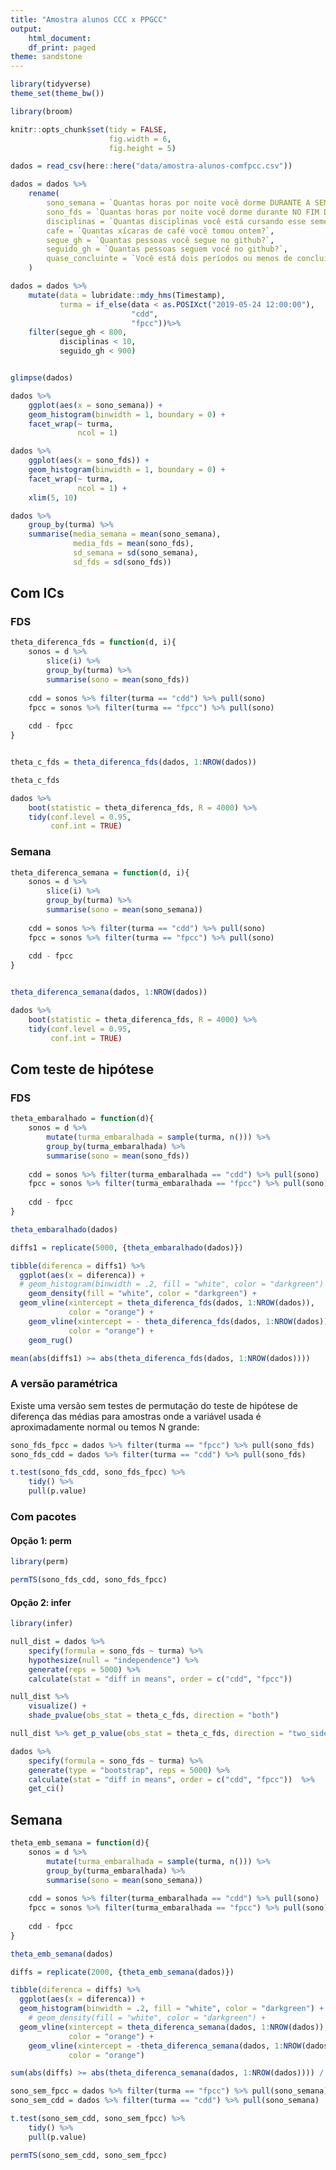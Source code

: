 ```yaml
---
title: "Amostra alunos CCC x PPGCC"
output:
    html_document:
    df_print: paged
theme: sandstone
---
```


```r
library(tidyverse)
theme_set(theme_bw())

library(broom)

knitr::opts_chunk$set(tidy = FALSE,
                      fig.width = 6,
                      fig.height = 5)

```

```r
dados = read_csv(here::here("data/amostra-alunos-comfpcc.csv"))

dados = dados %>%
    rename(
        sono_semana = `Quantas horas por noite você dorme DURANTE A SEMANA em média?`,
        sono_fds = `Quantas horas por noite você dorme durante NO FIM DE SEMANA em média?`,
        disciplinas = `Quantas disciplinas você está cursando esse semestre?`,
        cafe = `Quantas xícaras de café você tomou ontem?`,
        segue_gh = `Quantas pessoas você segue no github?`,
        seguido_gh = `Quantas pessoas seguem você no github?`,
        quase_concluinte = `Você está dois períodos ou menos de concluir?`
    )

dados = dados %>% 
    mutate(data = lubridate::mdy_hms(Timestamp),
           turma = if_else(data < as.POSIXct("2019-05-24 12:00:00"), 
                           "cdd", 
                           "fpcc"))%>% 
    filter(segue_gh < 800, 
           disciplinas < 10,
           seguido_gh < 900)


glimpse(dados)
```

```r
dados %>% 
    ggplot(aes(x = sono_semana)) + 
    geom_histogram(binwidth = 1, boundary = 0) + 
    facet_wrap(~ turma, 
               ncol = 1)

dados %>% 
    ggplot(aes(x = sono_fds)) + 
    geom_histogram(binwidth = 1, boundary = 0) + 
    facet_wrap(~ turma, 
               ncol = 1) + 
    xlim(5, 10)
```

```r
dados %>% 
    group_by(turma) %>% 
    summarise(media_semana = mean(sono_semana), 
              media_fds = mean(sono_fds), 
              sd_semana = sd(sono_semana), 
              sd_fds = sd(sono_fds))
```


## Com ICs

### FDS

```r
theta_diferenca_fds = function(d, i){
    sonos = d %>% 
        slice(i) %>% 
        group_by(turma) %>% 
        summarise(sono = mean(sono_fds)) 
    
    cdd = sonos %>% filter(turma == "cdd") %>% pull(sono)
    fpcc = sonos %>% filter(turma == "fpcc") %>% pull(sono)
    
    cdd - fpcc
}


theta_c_fds = theta_diferenca_fds(dados, 1:NROW(dados))

theta_c_fds
```

```r
dados %>% 
    boot(statistic = theta_diferenca_fds, R = 4000) %>% 
    tidy(conf.level = 0.95, 
         conf.int = TRUE)
```

### Semana


```r
theta_diferenca_semana = function(d, i){
    sonos = d %>% 
        slice(i) %>% 
        group_by(turma) %>% 
        summarise(sono = mean(sono_semana)) 
    
    cdd = sonos %>% filter(turma == "cdd") %>% pull(sono)
    fpcc = sonos %>% filter(turma == "fpcc") %>% pull(sono)
    
    cdd - fpcc
}


theta_diferenca_semana(dados, 1:NROW(dados))
```

```r
dados %>% 
    boot(statistic = theta_diferenca_fds, R = 4000) %>% 
    tidy(conf.level = 0.95, 
         conf.int = TRUE)
```

## Com teste de hipótese

### FDS

```r
theta_embaralhado = function(d){
    sonos = d %>% 
        mutate(turma_embaralhada = sample(turma, n())) %>% 
        group_by(turma_embaralhada) %>% 
        summarise(sono = mean(sono_fds)) 
    
    cdd = sonos %>% filter(turma_embaralhada == "cdd") %>% pull(sono)
    fpcc = sonos %>% filter(turma_embaralhada == "fpcc") %>% pull(sono)
    
    cdd - fpcc
}

theta_embaralhado(dados)
```



```r
diffs1 = replicate(5000, {theta_embaralhado(dados)})

tibble(diferenca = diffs1) %>% 
  ggplot(aes(x = diferenca)) + 
  # geom_histogram(binwidth = .2, fill = "white", color = "darkgreen") + 
    geom_density(fill = "white", color = "darkgreen") + 
  geom_vline(xintercept = theta_diferenca_fds(dados, 1:NROW(dados)), 
             color = "orange") + 
    geom_vline(xintercept = - theta_diferenca_fds(dados, 1:NROW(dados)), 
             color = "orange") + 
    geom_rug()
```

```r
mean(abs(diffs1) >= abs(theta_diferenca_fds(dados, 1:NROW(dados))))
```

### A versão paramétrica

Existe uma versão sem testes de permutação do teste de hipótese de diferença das médias para amostras onde a variável usada é aproximadamente normal ou temos N grande:

```r
sono_fds_fpcc = dados %>% filter(turma == "fpcc") %>% pull(sono_fds)
sono_fds_cdd = dados %>% filter(turma == "cdd") %>% pull(sono_fds)

t.test(sono_fds_cdd, sono_fds_fpcc) %>% 
    tidy() %>% 
    pull(p.value)
```

### Com pacotes

#### Opção 1: perm

```r
library(perm)

permTS(sono_fds_cdd, sono_fds_fpcc)

```

#### Opção 2: infer

```r
library(infer)

null_dist = dados %>%
    specify(formula = sono_fds ~ turma) %>%
    hypothesize(null = "independence") %>%
    generate(reps = 5000) %>%
    calculate(stat = "diff in means", order = c("cdd", "fpcc")) 

null_dist %>%
    visualize() + 
    shade_pvalue(obs_stat = theta_c_fds, direction = "both")
```

```r
null_dist %>% get_p_value(obs_stat = theta_c_fds, direction = "two_sided")
```


```r
dados %>%
    specify(formula = sono_fds ~ turma) %>%
    generate(type = "bootstrap", reps = 5000) %>%
    calculate(stat = "diff in means", order = c("cdd", "fpcc"))  %>% 
    get_ci()
```


## Semana

```r
theta_emb_semana = function(d){
    sonos = d %>% 
        mutate(turma_embaralhada = sample(turma, n())) %>% 
        group_by(turma_embaralhada) %>% 
        summarise(sono = mean(sono_semana)) 
    
    cdd = sonos %>% filter(turma_embaralhada == "cdd") %>% pull(sono)
    fpcc = sonos %>% filter(turma_embaralhada == "fpcc") %>% pull(sono)
    
    cdd - fpcc
}

theta_emb_semana(dados)

diffs = replicate(2000, {theta_emb_semana(dados)})

tibble(diferenca = diffs) %>% 
  ggplot(aes(x = diferenca)) + 
  geom_histogram(binwidth = .2, fill = "white", color = "darkgreen") +
    # geom_density(fill = "white", color = "darkgreen") + 
  geom_vline(xintercept = theta_diferenca_semana(dados, 1:NROW(dados)), 
             color = "orange") + 
    geom_vline(xintercept = -theta_diferenca_semana(dados, 1:NROW(dados)), 
             color = "orange")

sum(abs(diffs) >= abs(theta_diferenca_semana(dados, 1:NROW(dados)))) / length(diffs)
```


```r
sono_sem_fpcc = dados %>% filter(turma == "fpcc") %>% pull(sono_semana)
sono_sem_cdd = dados %>% filter(turma == "cdd") %>% pull(sono_semana)

t.test(sono_sem_cdd, sono_sem_fpcc) %>% 
    tidy() %>% 
    pull(p.value)
```


```r
permTS(sono_sem_cdd, sono_sem_fpcc)
```